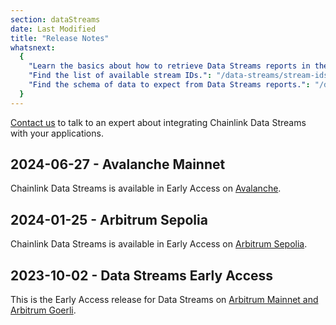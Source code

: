 ```yaml
---
section: dataStreams
date: Last Modified
title: "Release Notes"
whatsnext:
  {
    "Learn the basics about how to retrieve Data Streams reports in the Getting Started guide.": "/data-streams/getting-started",
    "Find the list of available stream IDs.": "/data-streams/stream-ids",
    "Find the schema of data to expect from Data Streams reports.": "/data-streams/reference/report-schema",
  }
---
```



<Aside type="note" title="Talk to an expert">
  <a href="https://chainlinkcommunity.typeform.com/datastreams?#ref_id=docs">Contact us</a> to talk to an expert about
  integrating Chainlink Data Streams with your applications.
</Aside>

## 2024-06-27 - Avalanche Mainnet

Chainlink Data Streams is available in Early Access on <a href="/data-streams/stream-ids?network=arbitrum&page=1">Avalanche</a>.

## 2024-01-25 - Arbitrum Sepolia

Chainlink Data Streams is available in Early Access on <a href="/data-streams/stream-ids?network=arbitrum&page=1">Arbitrum Sepolia</a>.

## 2023-10-02 - Data Streams Early Access

This is the Early Access release for Data Streams on <a href="/data-streams/stream-ids?network=arbitrum&page=1">Arbitrum Mainnet and Arbitrum Goerli</a>.
